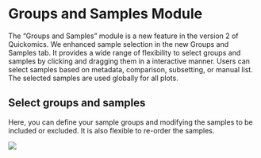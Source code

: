 # Groups and Samples Module

The “Groups and Samples” module is a new feature in the version 2 of Quickomics. We enhanced sample selection in the new Groups and Samples tab. It provides a wide range of flexibility to select groups and samples by clicking and dragging them in a interactive manner. Users can select samples based on metadata, comparison, subsetting, or manual list.  The selected samples are used globally for all plots.

## Select groups and samples

Here, you can define your sample groups and modifying the samples to be included or excluded. It is also flexible to re-order the samples.

[![](https://interactivereport.github.io/Quickomics/tutorial/Figures/FigureS3.1_1.png)](https://interactivereport.github.io/Quickomics/tutorial/Figures/FigureS3.1_1.png)
